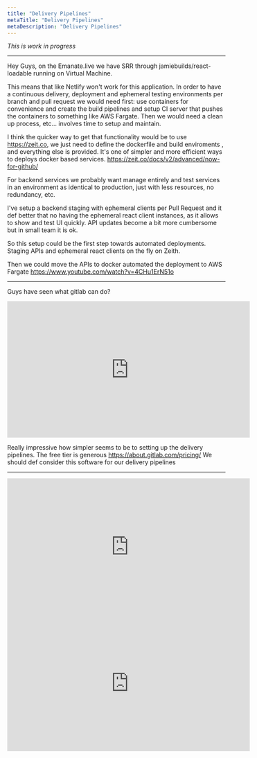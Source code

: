 ```yaml
---
title: "Delivery Pipelines"
metaTitle: "Delivery Pipelines"
metaDescription: "Delivery Pipelines"
---
```


_This is work in progress_

---

Hey Guys, on the Emanate.live we have SRR through jamiebuilds/react-loadable running on Virtual Machine.

This means that like Netlify won't work for this application. In order to have a continuous delivery, deployment and ephemeral testing environments per branch and pull request we would need first: use containers for convenience  and create the build pipelines and setup CI server that pushes the containers to something like AWS Fargate. Then we would need a clean up process, etc...  involves time to setup and maintain.

I think the quicker way to get that functionality would be to use https://zeit.co, we just need to define the dockerfile and build enviroments , and everything else is provided. It's one of simpler and more efficient ways to deploys docker based services. https://zeit.co/docs/v2/advanced/now-for-github/

For backend services we probably want manage entirely and test services in an environment as identical to production, just with less resources, no redundancy, etc.

I've setup a backend staging with ephemeral clients per Pull Request and it def better that no having the ephemeral react client instances, as it allows to show and test UI quickly.  API updates become a bit more cumbersome but in small team it is ok.

So this setup could be the first step towards automated deployments.   Staging APIs and ephemeral react clients on the fly on Zeith.

Then we could move the APIs to docker automated the deployment to AWS Fargate https://www.youtube.com/watch?v=4CHu1ErN51o

---

Guys have seen what gitlab can do?
<center>
 <iframe width="560" height="315" src="https://www.youtube.com/embed/nMAgP4WIcno" frameborder="0" allow="accelerometer; autoplay; encrypted-media; gyroscope; picture-in-picture" allowfullscreen></iframe>
</center>

Really impressive how simpler seems to be to setting up the delivery pipelines.
The free tier is  generous https://about.gitlab.com/pricing/
We should def consider this software for our delivery pipelines

---

<center>
 <iframe width="560" height="315" src="https://www.youtube.com/embed/_YIjf0snBiQ" frameborder="0" allow="accelerometer; autoplay; encrypted-media; gyroscope; picture-in-picture" allowfullscreen></iframe>
</center>


<center>
 <iframe width="560" height="315" src="https://www.youtube.com/embed/_YIjf0snBiQ" frameborder="0" allow="accelerometer; autoplay; encrypted-media; gyroscope; picture-in-picture" allowfullscreen></iframe>
</center>
